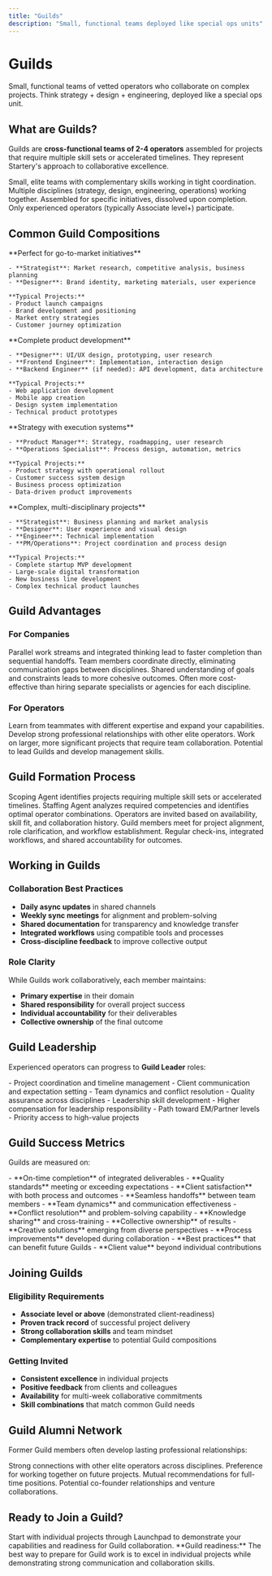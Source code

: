 ```yaml
---
title: "Guilds"
description: "Small, functional teams deployed like special ops units"
---
```


# Guilds

Small, functional teams of vetted operators who collaborate on complex projects. Think strategy + design + engineering, deployed like a special ops unit.

## What are Guilds?

Guilds are **cross-functional teams of 2-4 operators** assembled for projects that require multiple skill sets or accelerated timelines. They represent Startery's approach to collaborative excellence.

<CardGroup cols={2}>
  <Card title="Special Ops Approach" icon="users-gear">
    Small, elite teams with complementary skills working in tight coordination.
  </Card>
  <Card title="Cross-Functional" icon="arrows-cross">
    Multiple disciplines (strategy, design, engineering, operations) working together.
  </Card>
  <Card title="Project-Based" icon="project-diagram">
    Assembled for specific initiatives, dissolved upon completion.
  </Card>
  <Card title="Elite Quality" icon="star">
    Only experienced operators (typically Associate level+) participate.
  </Card>
</CardGroup>

## Common Guild Compositions

<Tabs>
  <Tab title="Strategy + Design">
    **Perfect for go-to-market initiatives**
    
    - **Strategist**: Market research, competitive analysis, business planning
    - **Designer**: Brand identity, marketing materials, user experience
    
    **Typical Projects:**
    - Product launch campaigns
    - Brand development and positioning
    - Market entry strategies
    - Customer journey optimization
  </Tab>
  
  <Tab title="Design + Engineering">
    **Complete product development**
    
    - **Designer**: UI/UX design, prototyping, user research
    - **Frontend Engineer**: Implementation, interaction design
    - **Backend Engineer** (if needed): API development, data architecture
    
    **Typical Projects:**
    - Web application development
    - Mobile app creation
    - Design system implementation
    - Technical product prototypes
  </Tab>
  
  <Tab title="Product + Operations">
    **Strategy with execution systems**
    
    - **Product Manager**: Strategy, roadmapping, user research
    - **Operations Specialist**: Process design, automation, metrics
    
    **Typical Projects:**
    - Product strategy with operational rollout
    - Customer success system design
    - Business process optimization
    - Data-driven product improvements
  </Tab>
  
  <Tab title="Full-Stack Guild">
    **Complex, multi-disciplinary projects**
    
    - **Strategist**: Business planning and market analysis
    - **Designer**: User experience and visual design
    - **Engineer**: Technical implementation
    - **PM/Operations**: Project coordination and process design
    
    **Typical Projects:**
    - Complete startup MVP development
    - Large-scale digital transformation
    - New business line development
    - Complex technical product launches
  </Tab>
</Tabs>

## Guild Advantages

### For Companies
<Accordion>
  <Accordion title="Accelerated Delivery">
    Parallel work streams and integrated thinking lead to faster completion than sequential handoffs.
  </Accordion>
  
  <Accordion title="Seamless Integration">
    Team members coordinate directly, eliminating communication gaps between disciplines.
  </Accordion>
  
  <Accordion title="Unified Vision">
    Shared understanding of goals and constraints leads to more cohesive outcomes.
  </Accordion>
  
  <Accordion title="Cost Efficiency">
    Often more cost-effective than hiring separate specialists or agencies for each discipline.
  </Accordion>
</Accordion>

### For Operators
<Accordion>
  <Accordion title="Skill Development">
    Learn from teammates with different expertise and expand your capabilities.
  </Accordion>
  
  <Accordion title="Network Building">
    Develop strong professional relationships with other elite operators.
  </Accordion>
  
  <Accordion title="Project Impact">
    Work on larger, more significant projects that require team collaboration.
  </Accordion>
  
  <Accordion title="Leadership Opportunities">
    Potential to lead Guilds and develop management skills.
  </Accordion>
</Accordion>

## Guild Formation Process

<Steps>
  <Step title="Project Analysis">
    Scoping Agent identifies projects requiring multiple skill sets or accelerated timelines.
  </Step>
  <Step title="Skill Mapping">
    Staffing Agent analyzes required competencies and identifies optimal operator combinations.
  </Step>
  <Step title="Team Assembly">
    Operators are invited based on availability, skill fit, and collaboration history.
  </Step>
  <Step title="Kickoff">
    Guild members meet for project alignment, role clarification, and workflow establishment.
  </Step>
  <Step title="Collaborative Execution">
    Regular check-ins, integrated workflows, and shared accountability for outcomes.
  </Step>
</Steps>

## Working in Guilds

### Collaboration Best Practices
- **Daily async updates** in shared channels
- **Weekly sync meetings** for alignment and problem-solving
- **Shared documentation** for transparency and knowledge transfer
- **Integrated workflows** using compatible tools and processes
- **Cross-discipline feedback** to improve collective output

### Role Clarity
While Guilds work collaboratively, each member maintains:
- **Primary expertise** in their domain
- **Shared responsibility** for overall project success
- **Individual accountability** for their deliverables
- **Collective ownership** of the final outcome

## Guild Leadership

Experienced operators can progress to **Guild Leader** roles:

<CardGroup cols={2}>
  <Card title="Responsibilities" icon="clipboard-list">
    - Project coordination and timeline management
    - Client communication and expectation setting
    - Team dynamics and conflict resolution
    - Quality assurance across disciplines
  </Card>
  <Card title="Benefits" icon="star">
    - Leadership skill development
    - Higher compensation for leadership responsibility
    - Path toward EM/Partner levels
    - Priority access to high-value projects
  </Card>
</CardGroup>

## Guild Success Metrics

Guilds are measured on:

<Tabs>
  <Tab title="Delivery Excellence">
    - **On-time completion** of integrated deliverables
    - **Quality standards** meeting or exceeding expectations
    - **Client satisfaction** with both process and outcomes
    - **Seamless handoffs** between team members
  </Tab>
  
  <Tab title="Collaboration Quality">
    - **Team dynamics** and communication effectiveness
    - **Conflict resolution** and problem-solving capability
    - **Knowledge sharing** and cross-training
    - **Collective ownership** of results
  </Tab>
  
  <Tab title="Innovation Impact">
    - **Creative solutions** emerging from diverse perspectives
    - **Process improvements** developed during collaboration
    - **Best practices** that can benefit future Guilds
    - **Client value** beyond individual contributions
  </Tab>
</Tabs>

## Joining Guilds

### Eligibility Requirements
- **Associate level or above** (demonstrated client-readiness)
- **Proven track record** of successful project delivery
- **Strong collaboration skills** and team mindset
- **Complementary expertise** to potential Guild compositions

### Getting Invited
- **Consistent excellence** in individual projects
- **Positive feedback** from clients and colleagues
- **Availability** for multi-week collaborative commitments
- **Skill combinations** that match common Guild needs

## Guild Alumni Network

Former Guild members often develop lasting professional relationships:

<CardGroup cols={2}>
  <Card title="Professional Network" icon="network-wired">
    Strong connections with other elite operators across disciplines.
  </Card>
  <Card title="Future Collaborations" icon="handshake">
    Preference for working together on future projects.
  </Card>
  <Card title="Hiring Opportunities" icon="briefcase">
    Mutual recommendations for full-time positions.
  </Card>
  <Card title="Startup Partnerships" icon="rocket">
    Potential co-founder relationships and venture collaborations.
  </Card>
</CardGroup>

## Ready to Join a Guild?

<Card title="Build Your Track Record" icon="chart-line" href="/getting-started/operators">
  Start with individual projects through Launchpad to demonstrate your capabilities and readiness for Guild collaboration.
</Card>

<Tip>
**Guild readiness:** The best way to prepare for Guild work is to excel in individual projects while demonstrating strong communication and collaboration skills.
</Tip> 